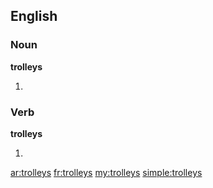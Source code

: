 ==English==

===Noun===
'''trolleys'''

# {{plural of|trolley}}

===Verb===
'''trolleys'''

# {{third-person singular of|trolley}}

[[ar:trolleys]]
[[fr:trolleys]]
[[my:trolleys]]
[[simple:trolleys]]